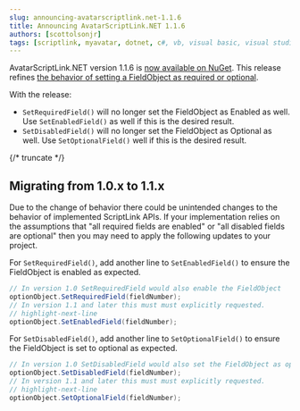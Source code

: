 ```yaml
---
slug: announcing-avatarscriptlink.net-1.1.6
title: Announcing AvatarScriptLink.NET 1.1.6
authors: [scottolsonjr]
tags: [scriptlink, myavatar, dotnet, c#, vb, visual basic, visual studio, nuget]
---
```


AvatarScriptLink.NET version 1.1.6 is [now available on NuGet](https://www.nuget.org/packages/RarelySimple.AvatarScriptLink/1.1.6).
This release refines [the behavior of setting a FieldObject as required or optional](https://github.com/rarelysimple/RarelySimple.AvatarScriptLink/issues/20).

With the release:

* `SetRequiredField()` will no longer set the FieldObject as Enabled as well. Use `SetEnabledField()` as well if this is the desired result.
* `SetDisabledField()` will no longer set the FieldObject as Optional as well. Use `SetOptionalField()` well if this is the desired result.

{/* truncate */}

## Migrating from 1.0.x to 1.1.x

Due to the change of behavior there could be unintended changes to the behavior of implemented ScriptLink APIs.
If your implementation relies on the assumptions that "all required fields are enabled" or "all disabled fields are optional" then you may need to apply the following updates to your project.

For `SetRequiredField()`, add another line to `SetEnabledField()` to ensure the FieldObject is enabled as expected.

```cs
// In version 1.0 SetRequiredField would also enable the FieldObject
optionObject.SetRequiredField(fieldNumber);
// In version 1.1 and later this must must explicitly requested.
// highlight-next-line
optionObject.SetEnabledField(fieldNumber);
```

For `SetDisabledField()`, add another line to `SetOptionalField()` to ensure the FieldObject is set to optional as expected.

```cs
// In version 1.0 SetDisabledField would also set the FieldObject as optional (not required)
optionObject.SetDisabledField(fieldNumber);
// In version 1.1 and later this must must explicitly requested.
// highlight-next-line
optionObject.SetOptionalField(fieldNumber);
```

